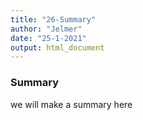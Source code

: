 ```yaml
---
title: "26-Summary"
author: "Jelmer"
date: "25-1-2021"
output: html_document
---
```


### Summary
we will make a summary here